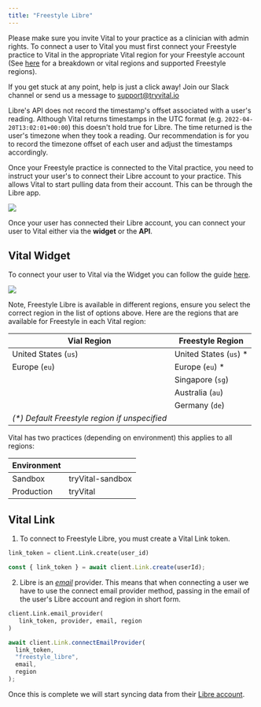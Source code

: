 ```yaml
---
title: "Freestyle Libre"
---
```


<Info>

Please make sure you invite Vital to your practice as a clinician with admin rights. To connect a user to Vital you must first connect your Freestyle practice to Vital in the appropriate Vital region for your Freestyle account (See [here](#vital-freestyle-supported-regions) for a breakdown or vital regions and supported Freestyle regions).

If you get stuck at any point, help is just a click away! Join our Slack channel or send us a message to support@tryvital.io

</Info>

<Warning>

Libre's API does not record the timestamp's offset associated with a user's reading.
Although Vital returns timestamps in the UTC format (e.g. `2022-04-20T13:02:01+00:00`) this doesn't hold true for Libre. The time returned is the user's timezone when they took a reading. Our recommendation is for you to record the timezone offset
of each user and adjust the timestamps accordingly.

</Warning>

Once your Freestyle practice is connected to the Vital practice, you need to instruct your user's to connect their Libre account to your practice.
This allows Vital to start pulling data from their account. This can be through the Libre app.

<img src="/img/connect_libreview.png" className="w-2/5 block mx-auto" />

Once your user has connected their Libre account, you can connect your user to Vital
either via the **widget** or the **API**.

## Vital Widget

To connect your user to Vital via the Widget you can follow the guide [here](/wearables/vital-link/launching_link).

<img src="/img/libre_connect.png" className="w-2/5 block mx-auto" />

Note, Freestyle Libre is available in different regions, ensure you select the correct region in the list of options above. Here are the regions that are available for Freestyle in each Vital region:

<a name="vital-freestyle-supported-regions"></a>

| Vial Region                                    | Freestyle Region        |
| ---------------------------------------------- | ----------------------- |
| United States (`us`)                           | United States (`us`) \* |
| Europe (`eu`)                                  | Europe (`eu`) \*        |
|                                                | Singapore (`sg`)        |
|                                                | Australia (`au`)        |
|                                                | Germany (`de`)          |
| _(\*) Default Freestyle region if unspecified_ |                         |


Vital has two practices (depending on environment) this applies to all regions:

| Environment |                  |
| ----------- | ---------------- |
| Sandbox     | tryVital-sandbox |
| Production  | tryVital         |


## Vital Link

1. To connect to Freestyle Libre, you must create a Vital Link token.

<SnippetGroup>

```python Connecting email provider
link_token = client.Link.create(user_id)
```

```js JavaScript
const { link_token } = await client.Link.create(userId);
```

</SnippetGroup>

2. Libre is an [_email_](wearables/vital-link/customization#email) provider.
   This means that when connecting a user we have to use
   the connect email provider method, passing in the email of the user's Libre account and region in short form.

<SnippetGroup>

```python Connecting email provider
client.Link.email_provider(
   link_token, provider, email, region
)
```

```js JavaScript
await client.Link.connectEmailProvider(
  link_token,
  "freestyle_libre",
  email,
  region
);
```

</SnippetGroup>

Once this is complete we will start syncing data from their [Libre account](/api-details/data_flow).

